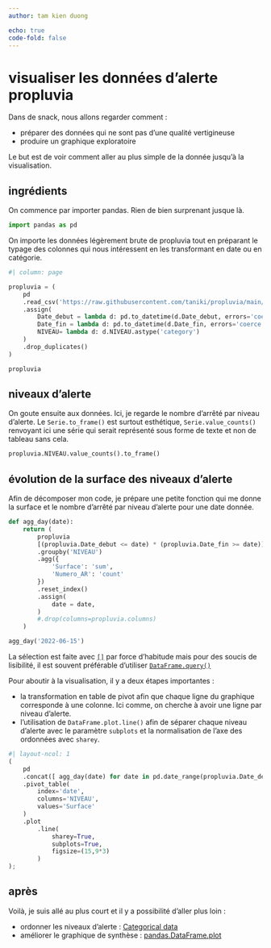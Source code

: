 ```yaml
---
author: tam kien duong

echo: true
code-fold: false
---
```


# visualiser les données d'alerte propluvia

Dans de snack, nous allons regarder comment :

- préparer des données qui ne sont pas d'une qualité vertigineuse
- produire un graphique exploratoire

Le but est de voir comment aller au plus simple de la donnée jusqu'à la visualisation.

## ingrédients

On commence par importer pandas. Rien de bien surprenant jusque là.

```python
import pandas as pd
```

On importe les données légèrement brute de propluvia tout en préparant le typage des colonnes qui nous intéressent en les transformant en date ou en catégorie.

```python
#| column: page

propluvia = (
	pd
	.read_csv('https://raw.githubusercontent.com/taniki/propluvia/main/propluvia.csv')
	.assign(
		Date_debut = lambda d: pd.to_datetime(d.Date_debut, errors='coerce'),
		Date_fin = lambda d: pd.to_datetime(d.Date_fin, errors='coerce'),
		NIVEAU= lambda d: d.NIVEAU.astype('category')
	)
	.drop_duplicates()
)

propluvia
```

## niveaux d'alerte

On goute ensuite aux données. Ici, je regarde le nombre d'arrêté par niveau d'alerte. Le `Serie.to_frame()` est surtout esthétique, `Serie.value_counts()` renvoyant ici une série qui serait représenté sous forme de texte et non de tableau sans cela.

```python
propluvia.NIVEAU.value_counts().to_frame()
```

## évolution de la surface des niveaux d'alerte

Afin de décomposer mon code, je prépare une petite fonction qui me donne la surface et le nombre d'arrêté par niveau d'alerte pour une date donnée.

```python
def agg_day(date):
	return (
		propluvia
		[(propluvia.Date_debut <= date) * (propluvia.Date_fin >= date)]
		.groupby('NIVEAU')
		.agg({
			'Surface': 'sum',
			'Numero_AR': 'count'
		})
		.reset_index()
		.assign(
			date = date,
		)
		#.drop(columns=propluvia.columns)
	)

agg_day('2022-06-15')
```

La sélection est faite avec [`[]`](https://pandas.pydata.org/docs/user_guide/indexing.html#basics) par force d'habitude mais pour des soucis de lisibilité, il est souvent préférable d'utiliser [`DataFrame.query()`](https://pandas.pydata.org/docs/reference/api/pandas.DataFrame.query.html)

Pour aboutir à la visualisation, il y a deux étapes importantes :

- la transformation en table de pivot afin que chaque ligne du graphique corresponde à une colonne. Ici comme, on cherche à avoir une ligne par niveau d'alerte.
- l'utilisation de `DataFrame.plot.line()` afin de séparer chaque niveau d'alerte avec le paramètre `subplots` et la normalisation de l'axe des ordonnées avec `sharey`.


```python
#| layout-ncol: 1
(
	pd
	.concat([ agg_day(date) for date in pd.date_range(propluvia.Date_debut.min(),propluvia.Date_fin.max())])
	.pivot_table(
		index='date',
		columns='NIVEAU',
		values='Surface'
	)
	.plot
		.line(
			sharey=True,
			subplots=True,
			figsize=(15,9*3)
		)
);
```

## après

Voilà, je suis allé au plus court et il y a possibilité d'aller plus loin :

- ordonner les niveaux d'alerte : [Categorical data](https://pandas.pydata.org/pandas-docs/stable/user_guide/categorical.html)
- améliorer le graphique de synthèse : [pandas.DataFrame.plot](https://pandas.pydata.org/docs/reference/api/pandas.DataFrame.plot.html)
